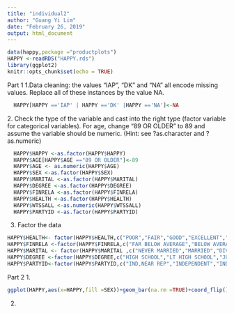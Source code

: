 ```yaml
---
title: "individual2"
author: "Guang Yi Lim"
date: "February 26, 2019"
output: html_document
---
```


```r
data(happy,package ="productplots")
HAPPY <-readRDS("HAPPY.rds")
library(ggplot2)
knitr::opts_chunk$set(echo = TRUE)
```
Part 1
1.Data cleaning: the values "IAP", "DK" and "NA" all encode missing values. Replace all of these instances by the value NA.
```r
  HAPPY[HAPPY =='IAP' | HAPPY =='DK' |HAPPY =='NA']<-NA
  ```
</b>
2. Check the type of the variable and cast into the right type (factor variable for categorical variables). For age, change "89 OR OLDER" to 89 and assume the variable should be numeric. (Hint: see ?as.character and ?as.numeric)
```r
  HAPPY$HAPPY <-as.factor(HAPPY$HAPPY)
  HAPPY$AGE[HAPPY$AGE =="89 OR OLDER"]<-89
  HAPPY$AGE <- as.numeric(HAPPY$AGE)
  HAPPY$SEX <-as.factor(HAPPY$SEX)
  HAPPY$MARITAL <-as.factor(HAPPY$MARITAL)
  HAPPY$DEGREE <-as.factor(HAPPY$DEGREE)
  HAPPY$FINRELA <-as.factor(HAPPY$FINRELA)
  HAPPY$HEALTH <-as.factor(HAPPY$HEALTH)
  HAPPY$WTSSALL <-as.numeric(HAPPY$WTSSALL)
  HAPPY$PARTYID <-as.factor(HAPPY$PARTYID)
```
3. Factor the data
```r
HAPPY$HEALTH<- factor(HAPPY$HEALTH,c("POOR","FAIR","GOOD","EXCELLENT","DK"))
HAPPY$FINRELA <-factor(HAPPY$FINRELA,c("FAR BELOW AVERAGE","BELOW AVERAGE","AVERAGE","ABOVE AVERAGE","FAR ABOVE AVERAGE" ))
HAPPY$MARITAL <- factor(HAPPY$MARITAL ,c("NEVER MARRIED","MARRIED","DIVORCED","SEPERATED","WIDOWED"))
HAPPY$DEGREE <-factor(HAPPY$DEGREE,c("HIGH SCHOOL","LT HIGH SCHOOL","JUNIOR COLLEGE" ,"BACHELOR","GRADUATE","DK"))
HAPPY$PARTYID<-factor(HAPPY$PARTYID,c("IND,NEAR REP","INDEPENDENT","IND,NEAR DEM","NOT STR DEMOCRAT","STRONG DEMOCRAT","STRONG REPUBLICAN","NOT STR REPUBLICAN", "OTHER PARTY"))
```

Part 2
1.
```r
ggplot(HAPPY,aes(x=HAPPY,fill =SEX))+geom_bar(na.rm =TRUE)+coord_flip()
```
2.
```r

```